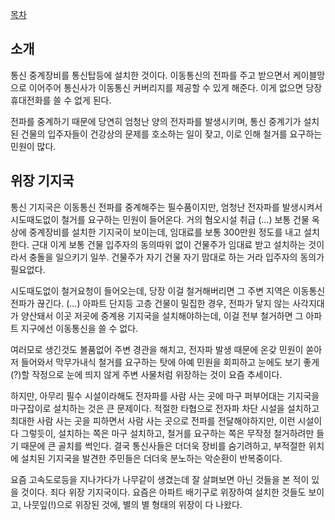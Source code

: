 [[목차]]

== 소개 ==
통신 중계장비를 통신탑등에 설치한 것이다. 이동통신의 전파를 주고 받으면서 케이블망으로 이어주어 통신사가 이동통신 커버리지를 제공할 수 있게 해준다. 이게 없으면 당장 휴대전화를 쓸 수 없게 된다.

전파를 중계하기 때문에 당연히 엄청난 양의 전자파를 발생시키며, 통신 중계기가 설치된 건물의 입주자들이 건강상의 문제를 호소하는 일이 잦고, 이로 인해 철거를 요구하는 민원이 많다.

== 위장 기지국 ==

통신 기지국은 이동통신 전파를 중계해주는 필수품이지만, 엄청난 전자파를 발생시켜서 시도때도없이 철거를 요구하는 민원이 들어온다. 거의 혐오시설 취급 (...) 보통 건물 옥상에 중계장비를 설치한 기지국이 보이는데, 임대료를 보통 300만원 정도를 내고 설치한다. 근대 이게 보통 건물 입주자의 동의따위 없이 건물주가 임대료 받고 설치하는 것이라서 충돌을 일으키기 일쑤. 건물주가 자기 건물 자기 맘대로 하는 거라 입주자의 동의가 필요없다.

시도때도없이 철거요청이 들어오는데, 당장 이걸 철거해버리면 그 주변 지역은 이동통신 전파가 끊긴다. (...) 아파트 단지등 고층 건물이 밀집한 경우, 전파가 닿지 않는 사각지대가 양산돼서 이곳 저곳에 중계용 기지국을 설치해야하는데, 이걸 전부 철거하면 그 아파트 지구에선 이동통신을 쓸 수 없다.

여러모로 생긴것도 볼품없어 주변 경관을 해치고, 전자파 발생 때문에 온갖 민원이 쏟아저 들어와서 막무가내식 철거를 요구하는 탓에 아예 민원을 회피하고 눈에도 보기 좋게(?)할 작정으로 눈에 띄지 않게 주변 사물처럼 위장하는 것이 요즘 추세이다.

하지만, 아무리 필수 시설이라해도 전자파를 사람 사는 곳에 마구 퍼부어대는 기지국을 마구잡이로 설치하는 것은 큰 문제이다. 적절한 타협으로 전자파 차단 시설을 설치하고 최대한 사람 사는 곳을 피하면서 사람 사는 곳으로 전파를 전달해야하지만, 이런 시설이 다 그렇듯이, 설치하는 쪽은 마구 설치하고, 철거를 요구하는 쪽은 무작정 철거하려만 들기 때문에 큰 골치를 썩인다. 결국 통신사들은 더더욱 장비를 숨기려하고, 부적절한 위치에 설치된 기지국을 발견한 주민들은 더더욱 분노하는 악순환이 반복중이다.

요즘 고속도로등을 지나가다가 나무같이 생겼는데 잘 살펴보면 아닌 것들을 본 적이 있을 것이다. 죄다 위장 기지국이다. 요즘은 아파트 배기구로 위장하여 설치한 것들도 보이고, 나뭇잎(!)으로 위장된 것에, 별의 별 형태의 위장이 다 나왔다.
